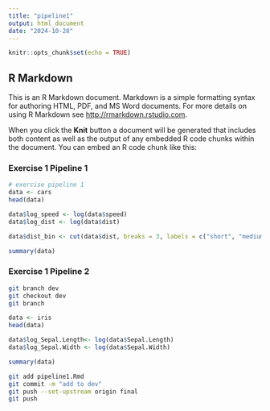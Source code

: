 ```yaml
---
title: "pipeline1"
output: html_document
date: "2024-10-28"
---
```


```r
knitr::opts_chunk$set(echo = TRUE)
```

## R Markdown

This is an R Markdown document. Markdown is a simple formatting syntax for authoring HTML, PDF, and MS Word documents. For more details on using R Markdown see <http://rmarkdown.rstudio.com>.

When you click the **Knit** button a document will be generated that includes both content as well as the output of any embedded R code chunks within the document. You can embed an R code chunk like this:

### Exercise 1 Pipeline 1
```r
# exercise pipeline 1
data <- cars
head(data)

data$log_speed <- log(data$speed)
data$log_dist <- log(data$dist)

data$dist_bin <- cut(data$dist, breaks = 3, labels = c("short", "medium", "long"))

summary(data)
```

### Exercise 1 Pipeline 2
```bash
git branch dev
git checkout dev
git branch
```

```r
data <- iris
head(data)

data$log_Sepal.Length<- log(data$Sepal.Length)
data$log_Sepal.Width <- log(data$Sepal.Width)

summary(data)
```
```bash
git add pipeline1.Rmd
git commit -m "add to dev"
git push --set-upstream origin final
git push 
```


